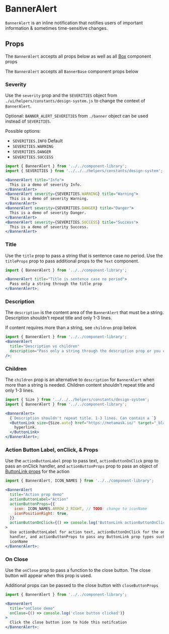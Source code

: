 
# BannerAlert

`BannerAlert` is an inline notification that notifies users of important information & sometimes time-sensitive changes.

<Canvas>
  <Story id="components-componentlibrary-banneralert--default-story" />
</Canvas>

## Props

The `BannerAlert` accepts all props below as well as all [Box](/docs/components-ui-box--default-story#props) component props

<ArgsTable of={BannerAlert} />

The `BannerAlert` accepts all `BannerBase` component props below

<ArgsTable of={BannerBase} />

### Severity

Use the `severity` prop and the `SEVERITIES` object from `./ui/helpers/constants/design-system.js` to change the context of `BannerAlert`.

Optional: `BANNER_ALERT_SEVERITIES` from `./banner` object can be used instead of `SEVERITIES`.

Possible options:

- `SEVERITIES.INFO` Default
- `SEVERITIES.WARNING`
- `SEVERITIES.DANGER`
- `SEVERITIES.SUCCESS`

<Canvas>
  <Story id="components-componentlibrary-banneralert--severity" />
</Canvas>

```jsx
import { BannerAlert } from '../../component-library';
import { SEVERITIES } from '../../../helpers/constants/design-system';

<BannerAlert title="Info">
  This is a demo of severity Info.
</BannerAlert>
<BannerAlert severity={SEVERITIES.WARNING} title="Warning">
  This is a demo of severity Warning.
</BannerAlert>
<BannerAlert severity={SEVERITIES.DANGER} title="Danger">
  This is a demo of severity Danger.
</BannerAlert>
<BannerAlert severity={SEVERITIES.SUCCESS} title="Success">
  This is a demo of severity Success.
</BannerAlert>
```

### Title

Use the `title` prop to pass a string that is sentence case no period. Use the `titleProps` prop to pass additional props to the `Text` component.

<Canvas>
  <Story id="components-componentlibrary-banneralert--title" />
</Canvas>

```jsx
import { BannerAlert } from '../../component-library';

<BannerAlert title="Title is sentence case no period">
  Pass only a string through the title prop
</BannerAlert>;
```

### Description

The `description` is the content area of the `BannerAlert` that must be a string. Description shouldn't repeat title and only 1-3 lines.

If content requires more than a string, see `children` prop below.

<Canvas>
  <Story id="components-componentlibrary-banneralert--description" />
</Canvas>

```jsx
import { BannerAlert } from '../../component-library';
<BannerAlert
  title="Description vs children"
  description="Pass only a string through the description prop or you can use children if the contents require more"
/>;
```

### Children

The `children` prop is an alternative to `description` for `BannerAlert` when more than a string is needed. Children content shouldn't repeat title and only 1-3 lines.

<Canvas>
  <Story id="components-componentlibrary-banneralert--children" />
</Canvas>

```jsx
import { Size } from '../../../helpers/constants/design-system';
import { BannerAlert } from '../../component-library';

<BannerAlert>
  {`Description shouldn't repeat title. 1-3 lines. Can contain a `}
  <ButtonLink size={Size.auto} href="https://metamask.io/" target="_blank">
    hyperlink.
  </ButtonLink>
</BannerAlert>;
```

### Action Button Label, onClick, & Props

Use the `actionButtonLabel` prop to pass text, `actionButtonOnClick` prop to pass an onClick handler, and `actionButtonProps` prop to pass an object of [ButtonLink props](/docs/components-componentlibrary-buttonlink--default-story) for the action

<Canvas>
  <Story id="components-componentlibrary-banneralert--action-button" />
</Canvas>

```jsx
import { BannerAlert, ICON_NAMES } from '../../component-library';

<BannerAlert
  title="Action prop demo"
  actionButtonLabel="Action"
  actionButtonProps={{
    icon: ICON_NAMES.ARROW_2_RIGHT, // TODO: change to iconName
    iconPositionRight: true,
  }}
  actionButtonOnClick={() => console.log('ButtonLink actionButtonOnClick demo')}
>
  Use actionButtonLabel for action text, actionButtonOnClick for the onClick
  handler, and actionButtonProps to pass any ButtonLink prop types such as
  iconName
</BannerAlert>;
```

### On Close

Use the `onClose` prop to pass a function to the close button. The close button will appear when this prop is used.

Additional props can be passed to the close button with `closeButtonProps`

<Canvas>
  <Story id="components-componentlibrary-banneralert--on-close" />
</Canvas>

```jsx
import { BannerAlert } from '../../component-library';

<BannerAlert
  title="onClose demo"
  onClose={() => console.log('close button clicked')}
>
  Click the close button icon to hide this notifcation
</BannerAlert>;
```
